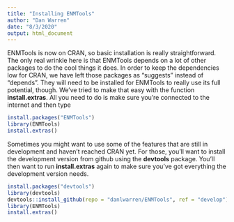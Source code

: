 ```yaml
---
title: "Installing ENMTools"
author: "Dan Warren"
date: "8/3/2020"
output: html_document
---
```


ENMTools is now on CRAN, so basic installation is really straightforward.  The only real wrinkle here is that ENMTools depends on a lot of other packages to do the cool things it does.  In order to keep the dependencies low for CRAN, we have left those packages as "suggests" instead of "depends".  They will need to be installed for ENMTools to really use its full potential, though.  We've tried to make that easy with the function **install.extras**. All you need to do is make sure you're connected to the internet and then type

```r
install.packages("ENMTools")
library(ENMTools)
install.extras()
```

Sometimes you might want to use some of the features that are still in development and haven't reached CRAN yet.  For those, you'll want to install the development version from github using the **devtools** package.  You'll then want to run **install.extras** again to make sure you've got everything the development version needs.

```r
install.packages("devtools")
library(devtools)
devtools::install_github(repo = "danlwarren/ENMTools", ref = "develop")
library(ENMTools)
install.extras()
```


